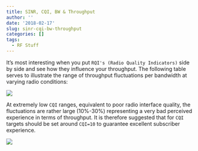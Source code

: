 ```yaml
---
title: SINR, CQI, BW & Throughput
author: ''
date: '2018-02-17'
slug: sinr-cqi-bw-throughput
categories: []
tags:
  - RF Stuff
---
```

It's most interesting when you put `RQI's (Radio Quality Indicators)` side by side and see how they influence your throughput. The following table serves to illustrate the range of throughput fluctuations per bandwidth at varying radio conditions:

![](/img/cqi.png)

At extremely low `CQI` ranges, equivalent to poor radio interface quality, the fluctuations are rather large (10%-30%) representing a very bad perceived experience in terms of throughput. It is therefore suggested that for `CQI` targets should be set around `CQI=10` to guarantee excellent subscriber experience.

![](/img/cqiflux.png)
